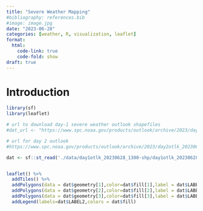 ```yaml
---
title: "Severe Weather Mapping"
#bibliography: references.bib
#image: image.jpg
date: "2023-06-28"
categories: [weather, R, visualization, leaflet]
format: 
  html:
    code-link: true
    code-fold: show
draft: true
---
```


# Introduction



```r

library(sf)
library(leaflet)

# url to download day-1 severe weather outlook shapefiles
#dat_url <- "https://www.spc.noaa.gov/products/outlook/archive/2023/day1otlk_20230628_1300-shp.zip"

# url for day 2 outlook
#https://www.spc.noaa.gov/products/outlook/archive/2023/day2otlk_20230628_0600-shp.zip

dat <- sf::st_read('./data/day1otlk_20230628_1300-shp/day1otlk_20230628_1300_cat.shp')


leaflet() %>% 
  addTiles() %>% 
  addPolygons(data = dat$geometry[1],color=dat$fill[1],label = dat$LABEL2[1]) %>% 
  addPolygons(data = dat$geometry[2],color=dat$fill[2],label = dat$LABEL2[2]) %>% 
  addPolygons(data = dat$geometry[3],color=dat$fill[3],label = dat$LABEL2[3]) %>% 
  addLegend(labels=dat$LABEL2,colors = dat$fill)

```

